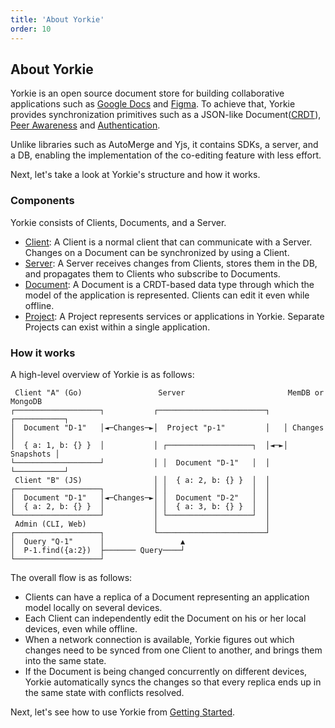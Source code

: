 ```yaml
---
title: 'About Yorkie'
order: 10
---
```


## About Yorkie

Yorkie is an open source document store for building collaborative applications such as [Google Docs](https://docs.google.com/) and [Figma](https://www.figma.com/). To achieve that, Yorkie provides synchronization primitives such as a JSON-like Document([CRDT](https://crdt.tech/)), [Peer Awareness](/docs/js-sdk#peer-awareness) and [Authentication](/docs/server#auth-webhook).

Unlike libraries such as AutoMerge and Yjs, it contains SDKs, a server, and a DB, enabling the implementation of the co-editing feature with less effort.

Next, let's take a look at Yorkie's structure and how it works.

### Components

Yorkie consists of Clients, Documents, and a Server.

- [Client](/docs/js-sdk#client): A Client is a normal client that can communicate with a Server. Changes on a Document can be synchronized by using a Client.
- [Server](/docs/server): A Server receives changes from Clients, stores them in the DB, and propagates them to Clients who subscribe to Documents.
- [Document](/docs/js-sdk#document): A Document is a CRDT-based data type through which the model of the application is represented. Clients can edit it even while offline.
- [Project](/docs/project): A Project represents services or applications in Yorkie. Separate Projects can exist within a single application.

### How it works

A high-level overview of Yorkie is as follows:

```
 Client "A" (Go)                 Server                       MemDB or MongoDB
┌───────────────────┐           ┌────────────────────────┐   ┌───────────┐
│  Document "D-1"   │◄─Changes─►│  Project "p-1"         │   │ Changes   │
│  { a: 1, b: {} }  │           │ ┌───────────────────┐  │◄─►│ Snapshots │
└───────────────────┘           │ │  Document "D-1"   │  │   └───────────┘
 Client "B" (JS)                │ │  { a: 2, b: {} }  │  │
┌───────────────────┐           │ │                   │  │
│  Document "D-1"   │◄─Changes─►│ │  Document "D-2"   │  │
│  { a: 2, b: {} }  │           │ │  { a: 3, b: {} }  │  │
└───────────────────┘           │ └───────────────────┘  │
 Admin (CLI, Web)               │                        │
┌───────────────────┐           └────────────────────────┘
│  Query "Q-1"      │                 ▲
│  P-1.find({a:2})  ├─────── Query────┘
└───────────────────┘
```

The overall flow is as follows:

- Clients can have a replica of a Document representing an application model locally on several devices.
- Each Client can independently edit the Document on his or her local devices, even while offline.
- When a network connection is available, Yorkie figures out which changes need to be synced from one Client to another, and brings them into the same state.
- If the Document is being changed concurrently on different devices, Yorkie automatically syncs the changes so that every replica ends up in the same state with conflicts resolved.

Next, let's see how to use Yorkie from [Getting Started](/docs/getting-started).

